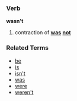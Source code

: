 ===Verb===
'''wasn't'''

# contraction of '''[[was]]''' '''[[not]]'''

===Related Terms===
*[[be]]
*[[is]]
*[[isn't]]
*[[was]]
*[[were]]
*[[weren't]]